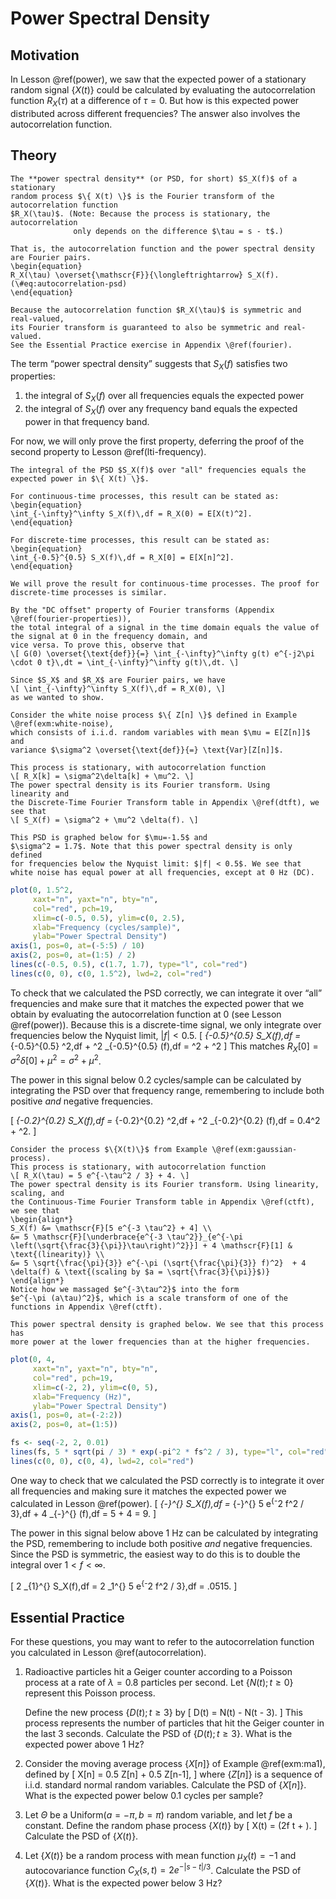 # Power Spectral Density {#psd}

## Motivation {-}

In Lesson \@ref(power), we saw that the expected power of a stationary 
random signal $\{ X(t) \}$ could be calculated by evaluating the autocorrelation 
function $R_X(\tau)$ at a difference of $\tau = 0$. But how is this expected power 
distributed across different frequencies? The answer also involves the 
autocorrelation function.

## Theory {-}

```definition
The **power spectral density** (or PSD, for short) $S_X(f)$ of a stationary 
random process $\{ X(t) \}$ is the Fourier transform of the autocorrelation function 
$R_X(\tau)$. (Note: Because the process is stationary, the autocorrelation  
              only depends on the difference $\tau = s - t$.)

That is, the autocorrelation function and the power spectral density are Fourier pairs.
\begin{equation} 
R_X(\tau) \overset{\mathscr{F}}{\longleftrightarrow} S_X(f). 
(\#eq:autocorrelation-psd)
\end{equation}
  
Because the autocorrelation function $R_X(\tau)$ is symmetric and real-valued, 
its Fourier transform is guaranteed to also be symmetric and real-valued. 
See the Essential Practice exercise in Appendix \@ref(fourier).
```

The term "power spectral density" suggests that $S_X(f)$ satisfies two properties:

1. the integral of $S_X(f)$ over all frequencies equals the expected power
2. the integral of $S_X(f)$ over any frequency band equals the expected power in that frequency band.

For now, we will only prove the first property, deferring the proof of the second property to 
Lesson \@ref(lti-frequency).

```theorem
The integral of the PSD $S_X(f)$ over "all" frequencies equals the expected power in $\{ X(t) \}$.

For continuous-time processes, this result can be stated as:
\begin{equation} 
\int_{-\infty}^\infty S_X(f)\,df = R_X(0) = E[X(t)^2].
\end{equation}

For discrete-time processes, this result can be stated as:
\begin{equation} 
\int_{-0.5}^{0.5} S_X(f)\,df = R_X[0] = E[X[n]^2].
\end{equation}
```

```proof
We will prove the result for continuous-time processes. The proof for discrete-time processes is similar.

By the "DC offset" property of Fourier transforms (Appendix \@ref(fourier-properties)), 
the total integral of a signal in the time domain equals the value of the signal at 0 in the frequency domain, and 
vice versa. To prove this, observe that 
\[ G(0) \overset{\text{def}}{=} \int_{-\infty}^\infty g(t) e^{-j2\pi \cdot 0 t}\,dt = \int_{-\infty}^\infty g(t)\,dt. \]

Since $S_X$ and $R_X$ are Fourier pairs, we have
\[ \int_{-\infty}^\infty S_X(f)\,df = R_X(0), \]
as we wanted to show.
```

```example
Consider the white noise process $\{ Z[n] \}$ defined in Example \@ref(exm:white-noise), 
which consists of i.i.d. random variables with mean $\mu = E[Z[n]]$ and 
variance $\sigma^2 \overset{\text{def}}{=} \text{Var}[Z[n]]$. 

This process is stationary, with autocorrelation function 
\[ R_X[k] = \sigma^2\delta[k] + \mu^2. \]
The power spectral density is its Fourier transform. Using 
linearity and 
the Discrete-Time Fourier Transform table in Appendix \@ref(dtft), we see that 
\[ S_X(f) = \sigma^2 + \mu^2 \delta(f). \]

This PSD is graphed below for $\mu=-1.5$ and 
$\sigma^2 = 1.7$. Note that this power spectral density is only defined 
for frequencies below the Nyquist limit: $|f| < 0.5$. We see that 
white noise has equal power at all frequencies, except at 0 Hz (DC).
```

```r
plot(0, 1.5^2,
     xaxt="n", yaxt="n", bty="n",
     col="red", pch=19,
     xlim=c(-0.5, 0.5), ylim=c(0, 2.5),
     xlab="Frequency (cycles/sample)", 
     ylab="Power Spectral Density")
axis(1, pos=0, at=(-5:5) / 10)
axis(2, pos=0, at=(1:5) / 2)
lines(c(-0.5, 0.5), c(1.7, 1.7), type="l", col="red")
lines(c(0, 0), c(0, 1.5^2), lwd=2, col="red")
```

To check that we calculated the PSD correctly, we can integrate 
it over "all" frequencies and make sure that it matches the expected power 
that we obtain by evaluating the autocorrelation function at 0 (see Lesson \@ref(power)). Because this is a discrete-time signal, 
we only integrate over frequencies below the Nyquist limit, $|f| < 0.5$.
\[ \int_{-0.5}^{0.5} S_X(f)\,df = \int_{-0.5}^{0.5} \sigma^2\,df + \mu^2 \int_{-0.5}^{0.5} \delta(f)\,df = \sigma^2 + \mu^2  \]
This matches $R_X[0] = \sigma^2 \delta[0] + \mu^2 = \sigma^2 + \mu^2$.

The power in this signal below 0.2 cycles/sample can be calculated 
by integrating the PSD over that frequency range, remembering to include both 
positive _and_ negative frequencies.

\[ \int_{-0.2}^{0.2} S_X(f)\,df = \int_{-0.2}^{0.2} \sigma^2\,df + \mu^2 \int_{-0.2}^{0.2} \delta(f)\,df = 0.4\sigma^2 + \mu^2. \]

```example
Consider the process $\{X(t)\}$ from Example \@ref(exm:gaussian-process). 
This process is stationary, with autocorrelation function
\[ R_X(\tau) = 5 e^{-\tau^2 / 3} + 4. \]
The power spectral density is its Fourier transform. Using linearity, scaling, and 
the Continuous-Time Fourier Transform table in Appendix \@ref(ctft), we see that 
\begin{align*}
S_X(f) &= \mathscr{F}[5 e^{-3 \tau^2} + 4] \\
&= 5 \mathscr{F}[\underbrace{e^{-3 \tau^2}}_{e^{-\pi \left(\sqrt{\frac{3}{\pi}}\tau\right)^2}}] + 4 \mathscr{F}[1] & \text{(linearity)} \\
&= 5 \sqrt{\frac{\pi}{3}} e^{-\pi (\sqrt{\frac{\pi}{3}} f)^2}  + 4 \delta(f) & \text{(scaling by $a = \sqrt{\frac{3}{\pi}}$)}
\end{align*}
Notice how we massaged $e^{-3\tau^2}$ into the form 
$e^{-\pi (a\tau)^2}$, which is a scale transform of one of the 
functions in Appendix \@ref(ctft).

This power spectral density is graphed below. We see that this process has 
more power at the lower frequencies than at the higher frequencies.
```

```r
plot(0, 4,
     xaxt="n", yaxt="n", bty="n",
     col="red", pch=19,
     xlim=c(-2, 2), ylim=c(0, 5),
     xlab="Frequency (Hz)", 
     ylab="Power Spectral Density")
axis(1, pos=0, at=(-2:2))
axis(2, pos=0, at=(1:5))

fs <- seq(-2, 2, 0.01)
lines(fs, 5 * sqrt(pi / 3) * exp(-pi^2 * fs^2 / 3), type="l", col="red")
lines(c(0, 0), c(0, 4), lwd=2, col="red")
```

One way to check that we calculated the PSD correctly is to integrate 
it over all frequencies and making sure it matches the expected power 
we calculated in Lesson \@ref(power).
\[ \int_{-\infty}^{\infty} S_X(f)\,df = \int_{-\infty}^{\infty} 5 \sqrt{\frac{\pi}{3}} e^{-\pi^2 f^2 / 3}\,df + 4 \int_{-\infty}^{\infty} \delta(f)\,df = 5 + 4 = 9. \]

The power in this signal below above 1 Hz can be calculated 
by integrating the PSD, 
remembering to include both positive _and_ negative frequencies. Since the 
PSD is symmetric, the easiest way to do this is to double the integral over 
$1 < f < \infty$.

\[ 2 \int_{1}^{\infty} S_X(f)\,df = 2  \int_1^{\infty} 5 \sqrt{\frac{\pi}{3}} e^{-\pi^2 f^2 / 3}\,df = .0515. \]


## Essential Practice {-}

For these questions, you may want to refer to the autocorrelation function 
you calculated in Lesson \@ref(autocorrelation).

1. Radioactive particles hit a Geiger counter according to a Poisson process 
at a rate of $\lambda=0.8$ particles per second. Let $\{ N(t); t \geq 0 \}$ represent this Poisson process.

    Define the new process $\{ D(t); t \geq 3 \}$ by 
    \[ D(t) = N(t) - N(t - 3). \]
    This process represents the number of particles that hit the Geiger counter in the 
    last 3 seconds. Calculate the PSD of $\{ D(t); t \geq 3 \}$. What is the 
    expected power above 1 Hz?
 
2. Consider the moving average process $\{ X[n] \}$ of Example \@ref(exm:ma1), defined by 
\[ X[n] = 0.5 Z[n] + 0.5 Z[n-1], \]
where $\{ Z[n] \}$ is a sequence of i.i.d. standard normal random variables. 
Calculate the PSD of $\{ X[n] \}$. What is the expected power below 0.1 cycles per 
sample?
    
3. Let $\Theta$ be a $\text{Uniform}(a=-\pi, b=\pi)$ random variable, and let $f$ be a constant. Define the random phase process $\{ X(t) \}$ by
\[ X(t) = \cos(2\pi f t + \Theta). \]
Calculate the PSD of $\{ X(t) \}$.

4. Let $\{ X(t) \}$ be a random process with mean function 
$\mu_X(t) = -1$ and autocovariance function $C_X(s, t) = 2e^{-|s - t|/3}$. 
Calculate the PSD of $\{ X(t) \}$. What is the expected power below 3 Hz?
